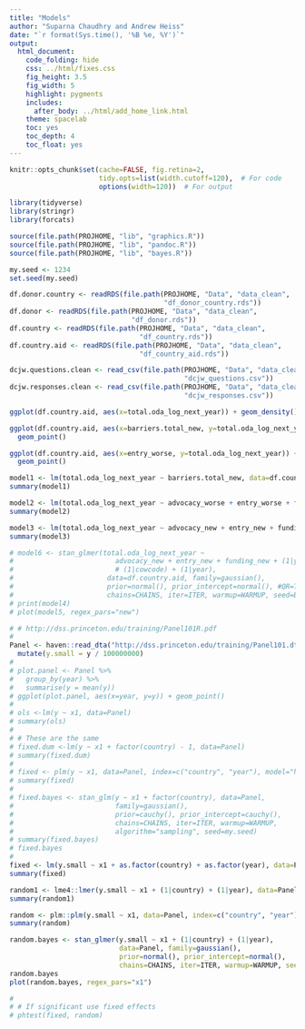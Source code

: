 ```yaml
---
title: "Models"
author: "Suparna Chaudhry and Andrew Heiss"
date: "`r format(Sys.time(), '%B %e, %Y')`"
output: 
  html_document: 
    code_folding: hide
    css: ../html/fixes.css
    fig_height: 3.5
    fig_width: 5
    highlight: pygments
    includes:
      after_body: ../html/add_home_link.html
    theme: spacelab
    toc: yes
    toc_depth: 4
    toc_float: yes
---
```


```r
knitr::opts_chunk$set(cache=FALSE, fig.retina=2,
                      tidy.opts=list(width.cutoff=120),  # For code
                      options(width=120))  # For output

library(tidyverse)
library(stringr)
library(forcats)

source(file.path(PROJHOME, "lib", "graphics.R"))
source(file.path(PROJHOME, "lib", "pandoc.R"))
source(file.path(PROJHOME, "lib", "bayes.R"))

my.seed <- 1234
set.seed(my.seed)
```

```r
df.donor.country <- readRDS(file.path(PROJHOME, "Data", "data_clean",
                                      "df_donor_country.rds"))
df.donor <- readRDS(file.path(PROJHOME, "Data", "data_clean",
                              "df_donor.rds"))
df.country <- readRDS(file.path(PROJHOME, "Data", "data_clean",
                                "df_country.rds"))
df.country.aid <- readRDS(file.path(PROJHOME, "Data", "data_clean",
                                "df_country_aid.rds"))

dcjw.questions.clean <- read_csv(file.path(PROJHOME, "Data", "data_clean",
                                           "dcjw_questions.csv"))
dcjw.responses.clean <- read_csv(file.path(PROJHOME, "Data", "data_clean",
                                           "dcjw_responses.csv"))
```

```r
ggplot(df.country.aid, aes(x=total.oda_log_next_year)) + geom_density()

ggplot(df.country.aid, aes(x=barriers.total_new, y=total.oda_log_next_year)) + 
  geom_point()

ggplot(df.country.aid, aes(x=entry_worse, y=total.oda_log_next_year)) + 
  geom_point()

model1 <- lm(total.oda_log_next_year ~ barriers.total_new, data=df.country.aid)
summary(model1)

model2 <- lm(total.oda_log_next_year ~ advocacy_worse + entry_worse + funding_worse, data=df.country.aid)
summary(model2)

model3 <- lm(total.oda_log_next_year ~ advocacy_new + entry_new + funding_new + as.factor(cowcode) + as.factor(year), data=df.country.aid)
summary(model3)

# model6 <- stan_glmer(total.oda_log_next_year ~ 
#                         advocacy_new + entry_new + funding_new + (1|year), #+ 
#                         # (1|cowcode) + (1|year),
#                       data=df.country.aid, family=gaussian(),
#                       prior=normal(), prior_intercept=normal(), #QR=TRUE,
#                       chains=CHAINS, iter=ITER, warmup=WARMUP, seed=BAYES.SEED)
# print(model4)
# plot(model5, regex_pars="new")
```

```r
# # http://dss.princeton.edu/training/Panel101R.pdf
# 
Panel <- haven::read_dta("http://dss.princeton.edu/training/Panel101.dta") %>%
  mutate(y.small = y / 100000000)
# 
# plot.panel <- Panel %>%
#   group_by(year) %>%
#   summarise(y = mean(y))
# ggplot(plot.panel, aes(x=year, y=y)) + geom_point()
# 
# ols <-lm(y ~ x1, data=Panel)
# summary(ols)
# 
# # These are the same
# fixed.dum <-lm(y ~ x1 + factor(country) - 1, data=Panel)
# summary(fixed.dum)
# 
# fixed <- plm(y ~ x1, data=Panel, index=c("country", "year"), model="ht")
# summary(fixed)
# 
# fixed.bayes <- stan_glm(y ~ x1 + factor(country), data=Panel,
#                         family=gaussian(),
#                         prior=cauchy(), prior_intercept=cauchy(),
#                         chains=CHAINS, iter=ITER, warmup=WARMUP,
#                         algorithm="sampling", seed=my.seed)
# summary(fixed.bayes)
# fixed.bayes
#  
fixed <- lm(y.small ~ x1 + as.factor(country) + as.factor(year), data=Panel)
summary(fixed)

random1 <- lme4::lmer(y.small ~ x1 + (1|country) + (1|year), data=Panel)
summary(random1)

random <- plm::plm(y.small ~ x1, data=Panel, index=c("country", "year"), model="random")
summary(random)

random.bayes <- stan_glmer(y.small ~ x1 + (1|country) + (1|year),
                           data=Panel, family=gaussian(),
                           prior=normal(), prior_intercept=normal(),
                           chains=CHAINS, iter=ITER, warmup=WARMUP, seed=BAYES.SEED)
random.bayes
plot(random.bayes, regex_pars="x1")

# 
# # If significant use fixed effects
# phtest(fixed, random)
```
